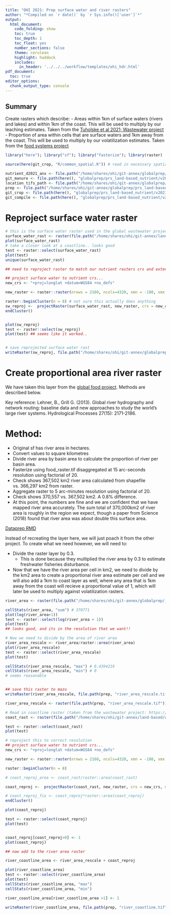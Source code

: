 ```yaml
---
title: "OHI 2021: Prep surface water and river rasters"
author: "*Compiled on `r date()` by `r Sys.info()['user']`*"
output: 
  html_document:
    code_folding: show
    toc: true
    toc_depth: 1
    toc_float: yes
    number_sections: false
    theme: cerulean
    highlight: haddock
    includes: 
      in_header: '../../../workflow/templates/ohi_hdr.html'
pdf_document:
  toc: true
editor_options: 
  chunk_output_type: console
---
```


## Summary

Create rasters which describe: 
 - Areas within 1km of surface waters (rivers and lakes) and within 1km of the coast. This will be used to multiply by our leaching estimates. Taken from the [Tuholske et al 2021; Wastewater project](https://github.com/OHI-Science/wastewater)
 - Proportion of area within cells that are surface waters and 1km away from the coast. This will be used to multiply by our volatilization estimates. Taken from the [food systems project](https://github.com/OHI-Science/food_systems)

```r
library("here"); library("sf"); library("fasterize"); library(raster)

source(here(git_crop, "R/common_spatial.R")) # read in necessary spatial files 

nutrient_d2021_anx <- file.path("/home/shares/ohi/git-annex/globalprep/_raw_data/FAOSTAT/manure_nutrient/d2021/")
git_manure <- file.path(here(), "globalprep/prs_land-based_nutrient/v2021/STEP2_manure")
location_tifs_path <- file.path("/home/shares/ohi/git-annex/globalprep/_raw_data/halpern_food_systems/d2021/animal_farm/location_tifs")
prep <- file.path("/home/shares/ohi/git-annex/globalprep/prs_land-based_nutrient/v2021")
git_crop <- file.path(here(), "globalprep/prs_land-based_nutrient/v2021/STEP1_crop")
git_compile <- file.path(here(), "globalprep/prs_land-based_nutrient/v2021/STEP3_compile_prep_layers")
```


# Reproject surface water raster
```r
# this is the surface water raster used in the global wastewater project
surface_water_rast <- raster(file.path("/home/shares/ohi/git-annex/land-based/wastewater/data/interim/riv_15s_coastlines.tif"))
plot(surface_water_rast)
# take a closer look at a coastline.. looks good
test <- raster::select(surface_water_rast)
plot(test)
unique(surface_water_rast)

## need to reproject raster to match our nutrient rasters crs and extent

## project surface water to nutrient crs...
new_crs <- "+proj=longlat +datum=WGS84 +no_defs"

new_raster <- raster::raster(nrows = 2160, ncols=4320, xmn = -180, xmx = 180, ymn = -90, ymx = 90, crs = new_crs)

raster::beginCluster(n = 8) # not sure this actually does anything
sw_reproj <-  projectRaster(surface_water_rast, new_raster, crs = new_crs, method = 'ngb') 
endCluster()


plot(sw_reproj)
test <- raster::select(sw_reproj)
plot(test) ## seems like it worked..


# save reprojected surface water rast
writeRaster(sw_reproj, file.path("/home/shares/ohi/git-annex/globalprep/prs_land-based_nutrient/v2021/surface_water_reproj.tif"))
```


# Create proportional area river raster 

We have taken this layer from the [global food project](https://github.com/OHI-Science/food_systems). Methods are described below. 

Key reference: 
Lehner, B., Grill G. (2013). Global river hydrography and network routing: 
baseline data and new approaches to study the world’s large river systems. 
Hydrological Processes 27(15): 2171-2186.

# Method:
- Original sf has river area in hectares.
- Convert values to square kilometres
- Divide river area by basin area to calculate the proportion of river per basin area.
- Fasterize using food_raster.tif disaggregated at 15 arc-seconds resolution using factorial of 20.
- Check shows 367,502 km2 river area calculated from shapefile vs. 366,297 km2 from raster.
- Aggregate raster to 5 arc-minutes resolution using factorial of 20.
- Check shows 370,557 vs. 367,502 km2. A 0.8% difference.
- At this point, the numbers are fine and we are confident that we have mapped river area accurately. The sum total of 370,000km2 of river area is roughly in the region we expect, though a paper from Science (2018) found that river area was about double this surface area.

[Dataprep RMD](https://github.com/OHI-Science/food_systems/blob/master/fisheries/freshwater/disturbance/fresh_fisheries_disturbance_final.Rmd)

Instead of recreating the layer here, we will just poach it from the other project. To create what we need however, we will need to:

 - Divide the raster layer by 0.3. 
   - This is done because they multiplied the river area by 0.3 to estimate freshwater fisheries disturbance. 
 - Now that we have the river area per cell in km2, we need to divide by the km2 area to create a proportional river area estimate per cell and we will also add a 1km to coast layer as well, where any area that is 1km away from the coast will recieve a proportional value of 1, which will later be used to multiply against volatilization rasters. 
 
```r
river_area <- raster(file.path("/home/shares/ohi/git-annex/globalprep/_raw_data/halpern_food_systems/d2021/freshwater_fisheries/freshwater_fish_fisheries_meat_disturbance.tif"))/0.3

cellStats(river_area, "sum") # 370771
plot(log(river_area+1))
test <- raster::select(log(river_area + 1))
plot(test)
## looks good, and its in the resolution that we want!! 

# Now we need to divide by the area of river area
river_area_rescale <- river_area/raster::area(river_area)
plot(river_area_rescale)
test <- raster::select(river_area_rescale)
plot(test)

cellStats(river_area_rescale, "max") # 0.4394219
cellStats(river_area_rescale, "min") # 0 
# seems reasonable


## save this raster to mazu 
writeRaster(river_area_rescale, file.path(prep, "river_area_rescale.tif"))

river_area_rescale <- raster(file.path(prep, "river_area_rescale.tif"))

# Read in coastline raster (taken from the wastewater project: https://github.com/OHI-Science/wastewater/blob/35baf7c3ef6d8bf3fdd831ad90e4f495d3bcd809/code/3_rasterprep/3_river_raster.py)
coast_rast <- raster(file.path("/home/shares/ohi/git-annex/land-based/wastewater/data/interim/coastline.tif"))

test <- raster::select(coast_rast)
plot(test)

# reproject this to correct resolution
## project surface water to nutrient crs...
new_crs <- "+proj=longlat +datum=WGS84 +no_defs"

new_raster <- raster::raster(nrows = 2160, ncols=4320, xmn = -180, xmx = 180, ymn = -90, ymx = 90, crs = new_crs)

raster::beginCluster(n = 8) 

# coast_reproj_area <- coast_rast/raster::area(coast_rast)

coast_reproj <-  projectRaster(coast_rast, new_raster, crs = new_crs, method = 'bilinear') ## ngb ensures the sum stays the same... no interpolation

# coast_reproj_fix <- coast_reproj*raster::area(coast_reproj)
endCluster()

plot(coast_reproj)

test <- raster::select(coast_reproj)
plot(test)


coast_reproj[coast_reproj>0] <- 1 
plot(coast_reproj)

## now add to the river area raster

river_coastline_area <- river_area_rescale + coast_reproj

plot(river_coastline_area)
test <- raster::select(river_coastline_area)
plot(test)
cellStats(river_coastline_area, "max")
cellStats(river_coastline_area, "min")

river_coastline_area[river_coastline_area >1] <- 1

writeRaster(river_coastline_area, file.path(prep, "river_coastline.tif"))
```


